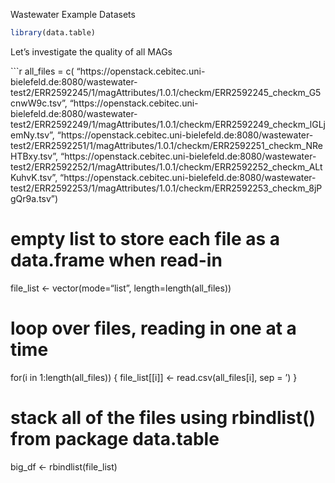 Wastewater Example Datasets

```r
library(data.table)
```


Let's investigate the quality of all MAGs

```r
all_files = c(
"https://openstack.cebitec.uni-bielefeld.de:8080/wastewater-test2/ERR2592245/1/magAttributes/1.0.1/checkm/ERR2592245_checkm_G5cnwW9c.tsv",
"https://openstack.cebitec.uni-bielefeld.de:8080/wastewater-test2/ERR2592249/1/magAttributes/1.0.1/checkm/ERR2592249_checkm_lGLjemNy.tsv",
"https://openstack.cebitec.uni-bielefeld.de:8080/wastewater-test2/ERR2592251/1/magAttributes/1.0.1/checkm/ERR2592251_checkm_NReHTBxy.tsv",
"https://openstack.cebitec.uni-bielefeld.de:8080/wastewater-test2/ERR2592252/1/magAttributes/1.0.1/checkm/ERR2592252_checkm_ALtKuhvK.tsv",
"https://openstack.cebitec.uni-bielefeld.de:8080/wastewater-test2/ERR2592253/1/magAttributes/1.0.1/checkm/ERR2592253_checkm_8jPgQr9a.tsv")



# empty list to store each file as a data.frame when read-in
file_list <- vector(mode="list", length=length(all_files))

# loop over files, reading in one at a time
for(i in 1:length(all_files)) {
    file_list[[i]] <- read.csv(all_files[i], sep = '\t')
}

# stack all of the files using rbindlist() from package data.table
big_df <- rbindlist(file_list)
